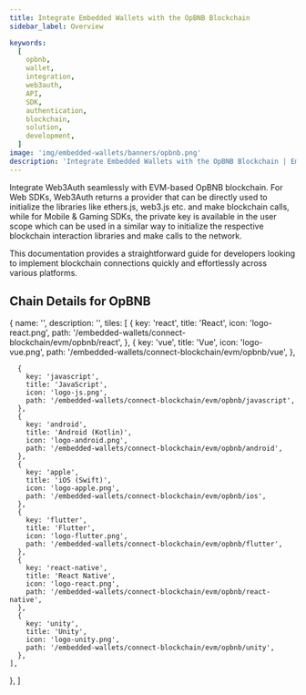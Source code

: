 ```yaml
---
title: Integrate Embedded Wallets with the OpBNB Blockchain
sidebar_label: Overview

keywords:
  [
    opbnb,
    wallet,
    integration,
    web3auth,
    API,
    SDK,
    authentication,
    blockchain,
    solution,
    development,
  ]
image: 'img/embedded-wallets/banners/opbnb.png'
description: 'Integrate Embedded Wallets with the OpBNB Blockchain | Embedded Wallets'
---
```



Integrate Web3Auth seamlessly with EVM-based OpBNB blockchain. For Web SDKs, Web3Auth returns a provider that can be directly used to initialize the libraries like ethers.js, web3.js etc. and make blockchain calls, while for Mobile & Gaming SDKs, the private key is available in the user scope which can be used in a similar way to initialize the respective blockchain interaction libraries and make calls to the network.

This documentation provides a straightforward guide for developers looking to implement blockchain connections quickly and effortlessly across various platforms.

## Chain Details for OpBNB

<ChainDetailsOpBnb />

  {
    name: '',
    description: '',
    tiles: [
      {
        key: 'react',
        title: 'React',
        icon: 'logo-react.png',
        path: '/embedded-wallets/connect-blockchain/evm/opbnb/react',
      },
            {
        key: 'vue',
        title: 'Vue',
        icon: 'logo-vue.png',
        path: '/embedded-wallets/connect-blockchain/evm/opbnb/vue',
      },

      {
        key: 'javascript',
        title: 'JavaScript',
        icon: 'logo-js.png',
        path: '/embedded-wallets/connect-blockchain/evm/opbnb/javascript',
      },
      {
        key: 'android',
        title: 'Android (Kotlin)',
        icon: 'logo-android.png',
        path: '/embedded-wallets/connect-blockchain/evm/opbnb/android',
      },
      {
        key: 'apple',
        title: 'iOS (Swift)',
        icon: 'logo-apple.png',
        path: '/embedded-wallets/connect-blockchain/evm/opbnb/ios',
      },
      {
        key: 'flutter',
        title: 'Flutter',
        icon: 'logo-flutter.png',
        path: '/embedded-wallets/connect-blockchain/evm/opbnb/flutter',
      },
      {
        key: 'react-native',
        title: 'React Native',
        icon: 'logo-react.png',
        path: '/embedded-wallets/connect-blockchain/evm/opbnb/react-native',
      },
      {
        key: 'unity',
        title: 'Unity',
        icon: 'logo-unity.png',
        path: '/embedded-wallets/connect-blockchain/evm/opbnb/unity',
      },
    ],

},
]

<Tiles tileGroups={OpBnb} />
